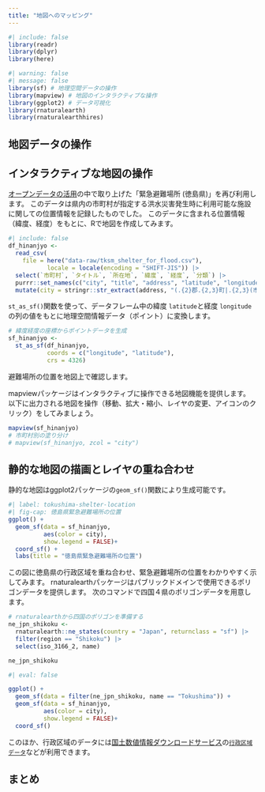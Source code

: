 ```yaml
---
title: "地図へのマッピング"
---
```


```r
#| include: false
library(readr)
library(dplyr)
library(here)
```

```r
#| warning: false
#| message: false
library(sf) # 地理空間データの操作
library(mapview) # 地図のインタラクティブな操作
library(ggplot2) # データ可視化
library(rnaturalearth)
library(rnaturalearthhires)
```

## 地図データの操作

## インタラクティブな地図の操作

[オープンデータの活用](shelter.html)の中で取り上げた「緊急避難場所 (徳島県)」を再び利用します。
このデータは県内の市町村が指定する洪水災害発生時に利用可能な施設に関しての位置情報を記録したものでした。
このデータに含まれる位置情報（緯度、経度）をもとに、Rで地図を作成してみます。


```r
#| include: false
df_hinanjyo <- 
  read_csv(
    file = here("data-raw/tksm_shelter_for_flood.csv"),
           locale = locale(encoding = "SHIFT-JIS")) |> 
  select(`市町村`, `タイトル`, `所在地`, `緯度`, `経度`, `分類`) |> 
  purrr::set_names(c("city", "title", "address", "latitude", "longitude", "type")) |> 
  mutate(city = stringr::str_extract(address, "(.{2}郡.{2,3}町|.{2,3}(市|町|村))"))
```

`st_as_sf()`関数を使って、データフレーム中の緯度 `latitude`と経度 `longitude`の列の値をもとに地理空間情報データ（ポイント）に変換します。

```r
# 緯度経度の座標からポイントデータを生成
sf_hinanjyo <- 
  st_as_sf(df_hinanjyo,
           coords = c("longitude", "latitude"),
           crs = 4326)
```

避難場所の位置を地図上で確認します。

mapviewパッケージはインタラクティブに操作できる地図機能を提供します。
以下に出力される地図を操作（移動、拡大・縮小、レイヤの変更、アイコンのクリック）をしてみましょう。

```r
mapview(sf_hinanjyo)
# 市町村別の塗り分け
# mapview(sf_hinanjyo, zcol = "city")
```

<!-- https://maps.pref.tokushima.lg.jp/hinansyotou/ -->

## 静的な地図の描画とレイヤの重ね合わせ

静的な地図はggplot2パッケージの`geom_sf()`関数により生成可能です。

```r
#| label: tokushima-shelter-location
#| fig-cap: 徳島県緊急避難場所の位置
ggplot() +
  geom_sf(data = sf_hinanjyo,
          aes(color = city),
          show.legend = FALSE)+
  coord_sf() +
  labs(title = "徳島県緊急避難場所の位置")
```

この図に徳島県の行政区域を重ね合わせ、緊急避難場所の位置をわかりやすく示してみます。
rnaturalearthパッケージはパブリックドメインで使用できるポリゴンデータを提供します。
次のコマンドで四国４県のポリゴンデータを用意します。

```r
# rnaturalearthから四国のポリゴンを準備する
ne_jpn_shikoku <- 
  rnaturalearth::ne_states(country = "Japan", returnclass = "sf") |> 
  filter(region == "Shikoku") |> 
  select(iso_3166_2, name)

ne_jpn_shikoku
```

```r
#| eval: false

ggplot() +
  geom_sf(data = filter(ne_jpn_shikoku, name == "Tokushima")) +
  geom_sf(data = sf_hinanjyo,
          aes(color = city),
          show.legend = FALSE)+
  coord_sf()
```

このほか、行政区域のデータには[国土数値情報ダウンロードサービス](https://nlftp.mlit.go.jp/ksj/)の[`行政区域データ`](https://nlftp.mlit.go.jp/ksj/gml/datalist/KsjTmplt-N03-v3_1.html)などが利用できます。

## まとめ
